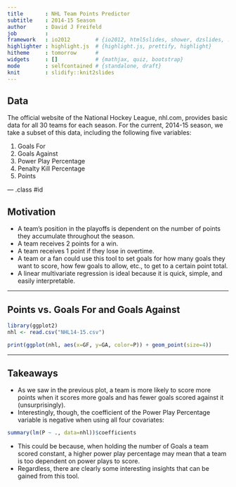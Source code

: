 ```yaml
---
title       : NHL Team Points Predictor
subtitle    : 2014-15 Season
author      : David J Freifeld
job         : 
framework   : io2012        # {io2012, html5slides, shower, dzslides, ...}
highlighter : highlight.js  # {highlight.js, prettify, highlight}
hitheme     : tomorrow      # 
widgets     : []            # {mathjax, quiz, bootstrap}
mode        : selfcontained # {standalone, draft}
knit        : slidify::knit2slides
---
```


## Data

The official website of the National Hockey League, nhl.com, provides basic data for all 30 teams for each season. For the current, 2014-15 season, we take a subset of this data, including the following five variables:

1. Goals For
2. Goals Against
3. Power Play Percentage
4. Penalty Kill Percentage
5. Points

--- .class #id 

## Motivation

- A team's position in the playoffs is dependent on the number of points they accumulate throughout the season. 
- A team receives 2 points for a win.
- A team receives 1 point if they lose in overtime. 
- A team or a fan could use this tool to set goals for how many goals they want to score, how few goals to allow, etc., to get to a certain point total.
- A linear multivariate regression is ideal because it is quick, simple, and easily interpretable.

---

## Points vs. Goals For and Goals Against

```r
library(ggplot2)
nhl <- read.csv("NHL14-15.csv")
```
```r
print(ggplot(nhl, aes(x=GF, y=GA, color=P)) + geom_point(size=4))
```

---

## Takeaways

- As we saw in the previous plot, a team is more likely to score more points when it scores more goals and has fewer goals scored against it (unsurprisingly).
- Interestingly, though, the coefficient of the Power Play Percentage variable is negative when using all four covariates:

```r
summary(lm(P ~ ., data=nhl))$coefficients
```

- This could be because, when holding the number of Goals a team scored constant, a higher power play percentage may mean that a team is too dependent on power plays to score. 
- Regardless, there are clearly some interesting insights that can be gained from this tool.



